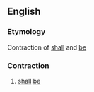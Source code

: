 ==English==

===Etymology===
Contraction of [[shall]] and [[be]]

===Contraction===
{{head|en}}

# {{context|obsolete|lang=en}} [[shall]] [[be]]